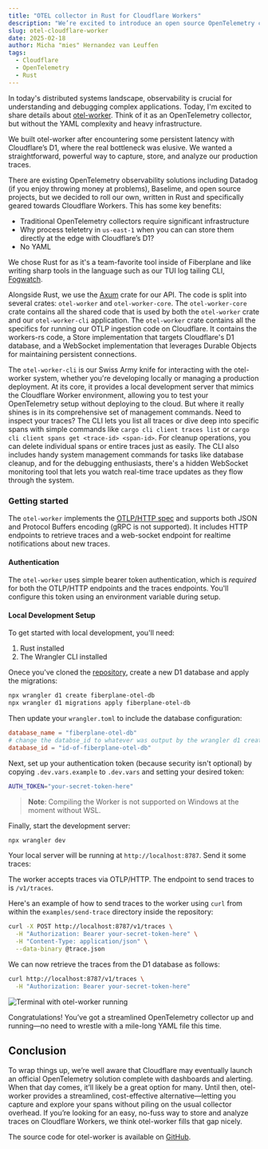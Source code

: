 ```yaml
---
title: "OTEL collector in Rust for Cloudflare Workers"
description: "We’re excited to introduce an open source OpenTelemetry collector service, specifically for Cloudflare Workers."
slug: otel-cloudflare-worker
date: 2025-02-18
author: Micha "mies" Hernandez van Leuffen
tags:
  - Cloudflare
  - OpenTelemetry
  - Rust
---
```



In today's distributed systems landscape, observability is crucial for understanding 
and debugging complex applications. Today, I'm excited to share details about 
[otel-worker](https://github.com/fiberplane/otel-worker). Think of it as an OpenTelemetry collector, 
but without the YAML complexity and heavy infrastructure.

We built otel-worker after encountering some persistent latency with Cloudflare’s D1,
where the real bottleneck was elusive. 
We wanted a straightforward, powerful way to capture, store, and analyze our 
production traces. 

There are existing OpenTelemetry observability solutions including Datadog (if you enjoy throwing money at problems), Baselime, and open source projects, but we decided to roll our own, written in 
Rust and specifically geared towards Cloudflare Workers. This has some key benefits:

- Traditional OpenTelemetry collectors require significant infrastructure
- Why process teletetry in `us-east-1` when you can can store them directly at the edge with Cloudflare’s D1?
- No YAML

We chose Rust for as it's a team-favorite tool inside of Fiberplane and like writing sharp tools
in the language such as our TUI log tailing CLI, [Fogwatch](/blog/fogwatch/).

Alongside Rust, we use the [Axum](https://github.com/tokio-rs/axum) crate for our API. The code is split into 
several crates: `otel-worker` and `otel-worker-core`. The `otel-worker-core` 
crate contains all the shared code that is used by both the `otel-worker` 
crate and our `otel-worker-cli` application. The `otel-worker` crate contains all 
the specifics for running our OTLP ingestion code on Cloudflare. 
It contains the workers-rs code, a Store implementation that targets 
Cloudflare's D1 database, and a WebSocket implementation that leverages 
Durable Objects for maintaining persistent connections.

The `otel-worker-cli` is our Swiss Army knife for interacting with the 
otel-worker system, whether you're developing locally or managing a 
production deployment. At its core, it provides a local development server 
that mimics the Cloudflare Worker environment, allowing you to test your 
OpenTelemetry setup without deploying to the cloud. But where it really shines 
is in its comprehensive set of management commands. Need to inspect your traces? 
The CLI lets you list all traces or dive deep into specific spans with simple 
commands like `cargo cli client traces list` or `cargo cli client spans get <trace-id> <span-id>`. 
For cleanup operations, you can delete individual spans or entire traces just as 
easily. The CLI also includes handy system management commands for tasks like database 
cleanup, and for the debugging enthusiasts, there's a hidden WebSocket monitoring tool 
that lets you watch real-time trace updates as they flow through the system. 


### Getting started

The `otel-worker` implements the [OTLP/HTTP spec](https://opentelemetry.io/) 
and supports both JSON and Protocol Buffers encoding (gRPC is not supported). 
It includes HTTP endpoints to retrieve traces and a web-socket endpoint for realtime 
notifications about new traces.

#### Authentication

The `otel-worker` uses simple bearer token authentication, which is *required* 
for both the OTLP/HTTP endpoints and the traces endpoints. 
You'll configure this token using an environment variable during setup.

#### Local Development Setup

To get started with local development, you'll need:

1. Rust installed
2. The Wrangler CLI installed

Onece you've cloned the [repository](https://github.com/fiberplane/otel-worker),
create a new D1 database and apply the migrations:

```sh
npx wrangler d1 create fiberplane-otel-db
npx wrangler d1 migrations apply fiberplane-otel-db
```

Then update your `wrangler.toml` to include the database configuration:

```toml
database_name = "fiberplane-otel-db"
# change the databse_id to whatever was output by the wrangler d1 create command
database_id = "id-of-fiberplane-otel-db"
```

Next, set up your authentication token (because security isn't optional) by copying `.dev.vars.example` to `.dev.vars` and setting your desired token:

```sh
AUTH_TOKEN="your-secret-token-here"
```

> **Note**: Compiling the Worker is not supported on Windows at the moment without WSL.

Finally, start the development server:

```sh
npx wrangler dev
```

Your local server will be running at `http://localhost:8787`. Send it some traces:

The worker accepts traces via OTLP/HTTP. The endpoint to send traces to is
`/v1/traces`.

Here's an example of how to send traces to the worker using `curl` from within
the `examples/send-trace` directory inside the repository:

```sh
curl -X POST http://localhost:8787/v1/traces \
  -H "Authorization: Bearer your-secret-token-here" \
  -H "Content-Type: application/json" \
  --data-binary @trace.json
```

We can now retrieve the traces from the D1 database as follows:

```sh
curl http://localhost:8787/v1/traces \
  -H "Authorization: Bearer your-secret-token-here"
```
![Terminal with otel-worker running](@/assets/blog/2025-02-18-otel-worker.png)

Congratulations! You’ve got a streamlined OpenTelemetry collector up and 
running—no need to wrestle with a mile-long YAML file this time.

## Conclusion

To wrap things up, we’re well aware that Cloudflare may eventually launch an 
official OpenTelemetry solution complete with dashboards and alerting. 
When that day comes, it’ll likely be a great option for many. Until then, 
otel-worker provides a streamlined, cost-effective alternative—letting you 
capture and explore your spans without piling on the usual collector overhead. 
If you’re looking for an easy, no-fuss way to store and 
analyze traces on Cloudflare Workers, we think otel-worker fills that gap nicely.

The source code for otel-worker is available on [GitHub](https://github.com/fiberplane/otel-worker).